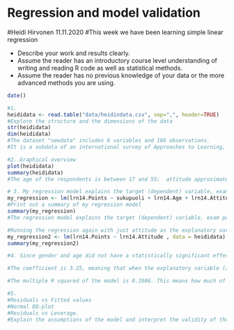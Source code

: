 # Regression and model validation

#Heidi Hirvonen 11.11.2020 
#This week we have been learning simple linear regression

- Describe your work and results clearly. 
- Assume the reader has an introductory course level understanding of writing and reading R code as well as statistical methods.
- Assume the reader has no previous knowledge of your data or the more advanced methods you are using.

```r
date()

#1. 
heididata <- read.table("data/heidindata.csv", sep=",", header=TRUE)
#Explore the structure and the dimensions of the data 
str(heididata)
dim(heididata)
#The dataset "newdata" includes 8 variables and 166 observations. 
#It is a subdata of an international survey of Approaches to Learning, which has been collected 3.12.2014 - 10.1.2015. The variables included in the  "newdata" are gender, age, attitude, deep learning, strategic learning, surface learning, points and a running variable X.

#2. Graphical overview
plot(heididata)
summary(heididata)
#The age of the respondents is between 17 and 55;  attitude approximately 1,4 - 5,0; deep learning approximately 1.6 - 4,9; strategic learning approximately 1,3 - 5,0; surface learning approximately 1,6 - 4,3 and points 7 - 33. 

# 3. My regression model explains the target (dependent) variable, exam points, with gender, age and attitude. 
my_regression <- lm(lrn14.Points ~ sukupuoli + lrn14.Age + lrn14.Attitude , data = heididata)
#Print out a summary of my regression model
summary(my_regression)
#The regression model explains the target (dependent) variable, exam points, with gender, age and attitude. Attitude has a statistically significant relationship with Points, but gender and age do not. 

#Running the regression again with just attitude as the explanatory variable and print out a summary of the regression model:
my_regression2 <- lm(lrn14.Points ~ lrn14.Attitude , data = heididata)
summary(my_regression2)

#4. Since gender and age did not have a statistically significant effect, I will analyze the summary of the my_regression2 with attitude as the explanatory variable. 

#The coefficient is 3.25, meaning that when the explanatory variable (attitude) moves one unit, the target variable moves 3.25 units. One unit better attitude, should result in 3.25 more points! 

#The multiple R squared of the model is 0.1906. This means how much of the model is explained by attitude.

#5.
#Residuals vs Fitted values
#Normal QQ-plot
#Residuals vs Leverage. 
#Explain the assumptions of the model and interpret the validity of those assumptions based on the diagnostic plots. (0-3 points)

```
